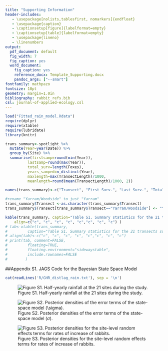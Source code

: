 ```yaml
---
title: "Supporting Information"
header-includes:
   - \usepackage[nolists,tablesfirst, nomarkers]{endfloat}
   - \usepackage{caption}
   - \captionsetup[figure]{labelformat=empty}
   - \captionsetup[table]{labelformat=empty}
   - \usepackage{lineno}
   - \linenumbers
output:
  pdf_document: default
  fig_width: 7
  fig_caption: yes
  word_document:
    fig_caption: yes
    reference_docx: Template_Supporting.docx
    pandoc_args: ["--smart"]
fontfamily: mathpazo
fontsize: 10pt
geometry: margin=1.0in
bibliography: rabbit_refs.bib
csl: journal-of-applied-ecology.csl
---
```


```r
load("Fitted_rain_model.Rdata")
require(dplyr)
require(xtable)
require(lubridate)
library(knitr)

trans_summary<-spotlight %>%
  mutate(Year=year(Date)) %>%
  group_by(Site) %>%
  summarise(firstsamp=round(min(Year)), 
  		  lastsamp=round(max(Year)), 
  		  total_surv=length(Foxes), 
  		  years_samped=n_distinct(Year), 
  		  maxlength=max(TransectLength)/1000, 
  		  meanlength=round(mean(TransectLength)/1000, 2))

names(trans_summary)<-c("Transect", "First Surv.", "Last Surv.", "Total Survs.", "Years with Survs.", "Length (km)", "Mean length (km)")

#rename "Yarram/Woodside" to just "Yarram"
trans_summary$Transect <-as.character(trans_summary$Transect)
trans_summary$Transect[trans_summary$Transect=="Yarram/Woodside"] <- "Yarram"

kable(trans_summary, caption="Table S1. Summary statistics for the 21 transects surveyed for abundance of foxes and rabbits. Mean length is the mean transect length actually surveyed across all surveys at each transect.",
	align=c("c", "c", "c", "c", "c","c", "c", "c") )
# tab<-xtable(trans_summary, 
# 		  caption="Table S1. Summary statistics for the 21 transects surveyed for abundance of foxes and rabbits.")
# align(tab)<-c("c", "c", "c", "c", "c","c", "c", "c") 
# print(tab, comment=FALSE, 
# 	      floating=TRUE, 
# 	      floating.environment="sidewaystable",
# 	      include.rownames=FALSE
# 	     )
```


\newpage
##Appendix S1. JAGS Code for the Bayesian State Space Model
```r
cat(readLines('R/GHR_distlag_rain.txt'), sep = '\n')
```

![Figure S1. Half-yearly rainfall at the 21 sites during the study.](Figures/rain_graph.png)

![Figure S2. Posterior densities of the error terms of the state-space model $(\sigma)$.](Figures/sigma_posterior_density.png) 


![Figure S3. Posterior densities for the site-level random effects terms for rates of increase of rabbits.](Figures/raneff_violin.png)



